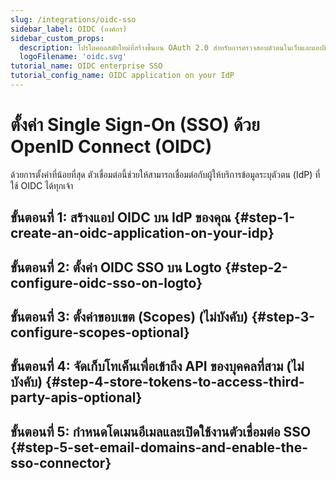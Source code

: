 ```yaml
---
slug: /integrations/oidc-sso
sidebar_label: OIDC (องค์กร)
sidebar_custom_props:
  description: โปรโตคอลสมัยใหม่ที่สร้างขึ้นบน OAuth 2.0 สำหรับการตรวจสอบตัวตนในเว็บและแอปมือถือ
  logoFilename: 'oidc.svg'
tutorial_name: OIDC enterprise SSO
tutorial_config_name: OIDC application on your IdP
---
```




# ตั้งค่า Single Sign-On (SSO) ด้วย OpenID Connect (OIDC)

ด้วยการตั้งค่าที่น้อยที่สุด ตัวเชื่อมต่อนี้ช่วยให้สามารถเชื่อมต่อกับผู้ให้บริการข้อมูลระบุตัวตน (IdP) ที่ใช้ OIDC ได้ทุกเจ้า

<GuideTip />

## ขั้นตอนที่ 1: สร้างแอป OIDC บน IdP ของคุณ \{#step-1-create-an-oidc-application-on-your-idp}

<Step1 />

## ขั้นตอนที่ 2: ตั้งค่า OIDC SSO บน Logto \{#step-2-configure-oidc-sso-on-logto}

<Step2 />

## ขั้นตอนที่ 3: ตั้งค่าขอบเขต (Scopes) (ไม่บังคับ) \{#step-3-configure-scopes-optional}

<Step3 />

## ขั้นตอนที่ 4: จัดเก็บโทเค็นเพื่อเข้าถึง API ของบุคคลที่สาม (ไม่บังคับ) \{#step-4-store-tokens-to-access-third-party-apis-optional}

<Step4 />

## ขั้นตอนที่ 5: กำหนดโดเมนอีเมลและเปิดใช้งานตัวเชื่อมต่อ SSO \{#step-5-set-email-domains-and-enable-the-sso-connector}

<Step5 />

